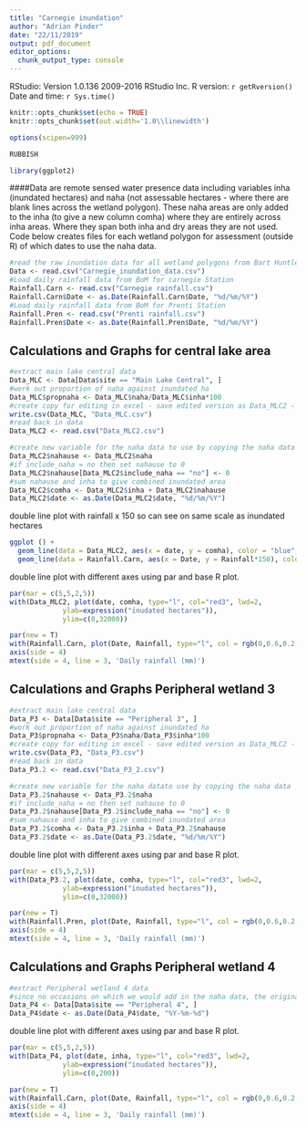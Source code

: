 ```yaml
---
title: "Carnegie inundation"
author: "Adrian Pinder"
date: "22/11/2019"
output: pdf_document
editor_options: 
  chunk_output_type: console
---
```


RStudio: Version 1.0.136 2009-2016 RStudio Inc. R version: `r getRversion()`  
Date and time: `r Sys.time()`

```r
knitr::opts_chunk$set(echo = TRUE)
knitr::opts_chunk$set(out.width='1.0\\linewidth')
```

```r
options(scipen=999)
```


```r
RUBBISH
```



```r
library(ggplot2)
```

####Data are remote sensed water presence data including variables inha (inundated hectares) and naha (not assessable hectares - where there are blank lines across the wetland polygon). These naha areas are only added to the inha (to give a new column comha) where they are entirely across inha areas. Where they span both inha and dry areas they are not used. Code below creates files for each wetland polygon for assessment (outside R) of which dates to use the naha data.


```r
#read the raw inundation data for all wetland polygons from Bart Huntley (DBCA Remote Sensing and Spatial Analysis).
Data <- read.csv("Carnegie_inundation_data.csv")
#Load daily rainfall data from BoM for carnegie Station
Rainfall.Carn <- read.csv("Carnegie rainfall.csv")
Rainfall.Carn$Date <- as.Date(Rainfall.Carn$Date, "%d/%m/%Y")
#Load daily rainfall data from BoM for Prenti Station
Rainfall.Pren <- read.csv("Prenti rainfall.csv")
Rainfall.Pren$Date <- as.Date(Rainfall.Pren$Date, "%d/%m/%Y")
```

## Calculations and Graphs for central lake area
```r
#extract main lake central data
Data_MLC <- Data[Data$site == "Main Lake Central", ]
#work out proportion of naha against inundated ha
Data_MLC$propnaha <- Data_MLC$naha/Data_MLC$inha*100
#create copy for editing in excel - save edited version as Data_MLC2 - edits are whether to use the naha data (include_naha = yes or no)
write.csv(Data_MLC, "Data_MLC.csv")
#read back in data
Data_MLC2 <- read.csv("Data_MLC2.csv")
```

```r
#create new variable for the naha data to use by copying the naha data
Data_MLC2$nahause <- Data_MLC2$naha
#if include_naha = no then set nahause to 0
Data_MLC2$nahause[Data_MLC2$include_naha == "no"] <- 0
#sum nahause and inha to give combined inundated area
Data_MLC2$comha <- Data_MLC2$inha + Data_MLC2$nahause
Data_MLC2$date <- as.Date(Data_MLC2$date, "%d/%m/%Y")
```

double line plot with rainfall x 150 so can see on same scale as inundated hectares
```r
ggplot () +
  geom_line(data = Data_MLC2, aes(x = date, y = comha), color = "blue", size = 2) +
  geom_line(data = Rainfall.Carn, aes(x = Date, y = Rainfall*150), color = "red", size = 1, alpha=0.5)
```

double line plot with different axes using par and base R plot.
```r
par(mar = c(5,5,2,5))
with(Data_MLC2, plot(date, comha, type="l", col="red3", lwd=2,
             ylab=expression("inudated hectares")),
             ylim=c(0,32000))

par(new = T)
with(Rainfall.Carn, plot(Date, Rainfall, type="l", col = rgb(0,0.6,0.2, alpha=0.5), axes=F, xlab=NA, ylab=NA, cex=1.2))
axis(side = 4)
mtext(side = 4, line = 3, 'Daily rainfall (mm)')
```

## Calculations and Graphs Peripheral wetland 3
```r
#extract main lake central data
Data_P3 <- Data[Data$site == "Peripheral 3", ]
#work out proportion of naha against inundated ha
Data_P3$propnaha <- Data_P3$naha/Data_P3$inha*100
#create copy for editing in excel - save edited version as Data_MLC2 - edits are whether to use the naha data (include_naha = yes or no)
write.csv(Data_P3, "Data_P3.csv")
#read back in data
Data_P3.2 <- read.csv("Data_P3_2.csv")
```

```r
#create new variable for the naha datato use by copying the naha data
Data_P3.2$nahause <- Data_P3.2$naha
#if include_naha = no then set nahause to 0
Data_P3.2$nahause[Data_P3.2$include_naha == "no"] <- 0
#sum nahause and inha to give combined inundated area
Data_P3.2$comha <- Data_P3.2$inha + Data_P3.2$nahause
Data_P3.2$date <- as.Date(Data_P3.2$date, "%d/%m/%Y")
```

double line plot with different axes using par and base R plot.
```r
par(mar = c(5,5,2,5))
with(Data_P3.2, plot(date, comha, type="l", col="red3", lwd=2,
             ylab=expression("inudated hectares")),
             ylim=c(0,32000))

par(new = T)
with(Rainfall.Pren, plot(Date, Rainfall, type="l", col = rgb(0,0.6,0.2, alpha=0.5), axes=F, xlab=NA, ylab=NA, cex=1.2))
axis(side = 4)
mtext(side = 4, line = 3, 'Daily rainfall (mm)')
```

## Calculations and Graphs Peripheral wetland 4
```r
#extract Peripheral wetland 4 data
#since no occasions on which we would add in the naha data, the original inha data is used
Data_P4 <- Data[Data$site == "Peripheral 4", ]
Data_P4$date <- as.Date(Data_P4$date, "%Y-%m-%d")
```

double line plot with different axes using par and base R plot.
```r
par(mar = c(5,5,2,5))
with(Data_P4, plot(date, inha, type="l", col="red3", lwd=2,
             ylab=expression("inudated hectares")),
             ylim=c(0,200))

par(new = T)
with(Rainfall.Carn, plot(Date, Rainfall, type="l", col = rgb(0,0.6,0.2, alpha=0.5), axes=F, xlab=NA, ylab=NA, cex=1.2))
axis(side = 4)
mtext(side = 4, line = 3, 'Daily rainfall (mm)')
```


